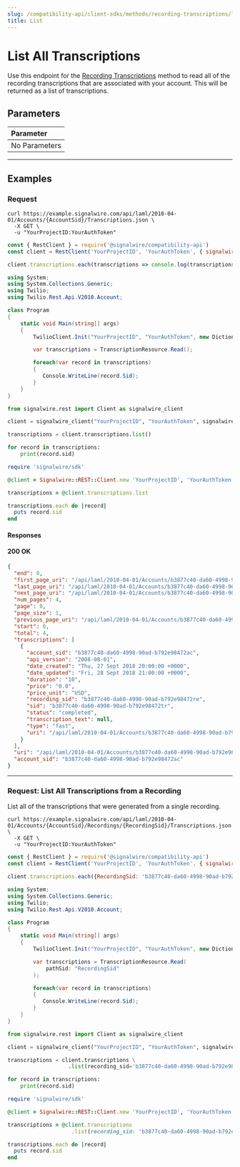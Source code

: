 ```yaml
---
slug: /compatibility-api/client-sdks/methods/recording-transcriptions/list
title: List
---
```


# List All Transcriptions

Use this endpoint for the [Recording Transcriptions](./index.mdx) method to read all of the recording transcriptions that are associated with your account. 
This will be returned as a list of transcriptions.

## Parameters

| Parameter                                        |
|:-------------------------------------------------|
| <span class="optional-arg">No Parameters</span>  |

---

## Examples

### Request

<Tabs groupId="compatibility-sdks">

<TabItem value="shell" label="cURL">

```shell
curl https://example.signalwire.com/api/laml/2010-04-01/Accounts/{AccountSid}/Transcriptions.json \
  -X GET \
  -u "YourProjectID:YourAuthToken"
```

</TabItem>

<TabItem value="node" label="Node.js">

```javascript
const { RestClient } = require('@signalwire/compatibility-api')
const client = RestClient('YourProjectID', 'YourAuthToken', { signalwireSpaceUrl: 'example.signalwire.com' })

client.transcriptions.each(transcriptions => console.log(transcriptions.sid));
```

</TabItem>

<TabItem value="csharp" label="C#">

```csharp
using System;
using System.Collections.Generic;
using Twilio;
using Twilio.Rest.Api.V2010.Account;

class Program
{
    static void Main(string[] args)
    {
        TwilioClient.Init("YourProjectID", "YourAuthToken", new Dictionary<string, object> { ["signalwireSpaceUrl"] = "{SPACE}.signalwire.com" });

        var transcriptions = TranscriptionResource.Read();

        foreach(var record in transcriptions)
        {
           Console.WriteLine(record.Sid);
        }
    }
}
```

</TabItem>

<TabItem value="python" label="Python">

```python
from signalwire.rest import Client as signalwire_client

client = signalwire_client("YourProjectID", "YourAuthToken", signalwire_space_url = 'example.signalwire.com')

transcriptions = client.transcriptions.list()

for record in transcriptions:
    print(record.sid)
```

</TabItem>

<TabItem value="ruby" label="Ruby">

```ruby
require 'signalwire/sdk'

@client = Signalwire::REST::Client.new 'YourProjectID', 'YourAuthToken', signalwire_space_url: "example.signalwire.com"

transcriptions = @client.transcriptions.list

transcriptions.each do |record|
  puts record.sid
end
```

</TabItem>

</Tabs>

#### Responses

<h4><span class="badge badge--success">200</span> OK</h4>

```json
{
  "end": 0,
  "first_page_uri": "/api/laml/2010-04-01/Accounts/b3877c40-da60-4998-90ad-b792e98472ac/Transcriptions.json?PageSize=1&Page=0",
  "last_page_uri": "/api/laml/2010-04-01/Accounts/b3877c40-da60-4998-90ad-b792e98472ac/Transcriptions.json?PageSize=1&Page=3",
  "next_page_uri": "/api/laml/2010-04-01/Accounts/b3877c40-da60-4998-90ad-b792e98472ac/Transcriptions.json?PageSize=1&Page=1",
  "num_pages": 4,
  "page": 0,
  "page_size": 1,
  "previous_page_uri": "/api/laml/2010-04-01/Accounts/b3877c40-da60-4998-90ad-b792e98472ac/Transcriptions.json?PageSize=1&Page=0",
  "start": 0,
  "total": 4,
  "transcriptions": [
    {
      "account_sid": "b3877c40-da60-4998-90ad-b792e98472ac",
      "api_version": "2008-08-01",
      "date_created": "Thu, 27 Sept 2018 20:00:00 +0000",
      "date_updated": "Fri, 28 Sept 2018 21:00:00 +0000",
      "duration": "10",
      "price": "0.0",
      "price_unit": "USD",
      "recording_sid": "b3877c40-da60-4998-90ad-b792e98472re",
      "sid": "b3877c40-da60-4998-90ad-b792e98472tr",
      "status": "completed",
      "transcription_text": null,
      "type": "fast",
      "uri": "/api/laml/2010-04-01/Accounts/b3877c40-da60-4998-90ad-b792e98472ac/Transcriptions/b3877c40-da60-4998-90ad-b792e98472tr.json"
    }
  ],
  "uri": "/api/laml/2010-04-01/Accounts/b3877c40-da60-4998-90ad-b792e98472ac/Transcriptions.json?PageSize=1&Page=0",
  "account_sid": "b3877c40-da60-4998-90ad-b792e98472ac"
}
```

---

### Request: List All Transcriptions from a Recording

List all of the transcriptions that were generated from a single recording.

<Tabs groupId="compatibility-sdks">

<TabItem value="shell" label="cURL">

```shell
curl https://example.signalwire.com/api/laml/2010-04-01/Accounts/{AccountSid}/Recordings/{RecordingSid}/Transcriptions.json \
  -X GET \
  -u "YourProjectID:YourAuthToken"
```

</TabItem>

<TabItem value="node" label="Node.js">

```javascript
const { RestClient } = require('@signalwire/compatibility-api')
const client = RestClient('YourProjectID', 'YourAuthToken', { signalwireSpaceUrl: 'example.signalwire.com' })

client.transcriptions.each({RecordingSid: 'b3877c40-da60-4998-90ad-b792e98472re'}, transcriptions => console.log(transcriptions.sid));
```

</TabItem>

<TabItem value="csharp" label="C#">

```csharp
using System;
using System.Collections.Generic;
using Twilio;
using Twilio.Rest.Api.V2010.Account;

class Program
{
    static void Main(string[] args)
    {
        TwilioClient.Init("YourProjectID", "YourAuthToken", new Dictionary<string, object> { ["signalwireSpaceUrl"] = "{SPACE}.signalwire.com" });

        var transcriptions = TranscriptionResource.Read(
            pathSid: "RecordingSid"
        );

        foreach(var record in transcriptions)
        {
           Console.WriteLine(record.Sid);
        }
    }
}
```

</TabItem>

<TabItem value="python" label="Python">

```python
from signalwire.rest import Client as signalwire_client

client = signalwire_client("YourProjectID", "YourAuthToken", signalwire_space_url = 'example.signalwire.com')

transcriptions = client.transcriptions \
                   .list(recording_sid='b3877c40-da60-4998-90ad-b792e98472re')

for record in transcriptions:
    print(record.sid)
```

</TabItem>

<TabItem value="ruby" label="Ruby">

```ruby
require 'signalwire/sdk'

@client = Signalwire::REST::Client.new 'YourProjectID', 'YourAuthToken', signalwire_space_url: "example.signalwire.com"

transcriptions = @client.transcriptions
                    .list(recording_sid: 'b3877c40-da60-4998-90ad-b792e98472re')

transcriptions.each do |record|
  puts record.sid
end
```

</TabItem>

</Tabs>
